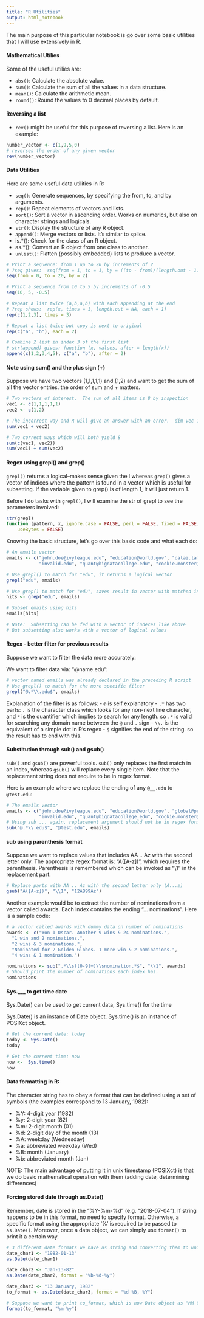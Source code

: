 ```yaml
---
title: "R Utilities"
output: html_notebook
---
```


The main purpose of this particular notebook is go over some basic utilities that I will use extensively in R.  

#### Mathematical Utilies

Some of the useful utilies are:

- `abs()`: Calculate the absolute value.
- `sum()`: Calculate the sum of all the values in a data structure.
- `mean()`: Calculate the arithmetic mean.
- `round()`: Round the values to 0 decimal places by default. 

#### Reversing a list

- `rev()` might be useful for this purpose of reversing a list.  Here is an example:

```r
number_vector <- c(1,9,5,0)
# reverses the order of any given vector
rev(number_vector)
```

#### Data Utilities 

Here are some useful data utilities in R:

- `seq()`: Generate sequences, by specifying the from, to, and by arguments.
- `rep()`: Repeat elements of vectors and lists.
- `sort()`: Sort a vector in ascending order. Works on numerics, but also on character strings and logicals.
- `str()`: Display the structure of any R object.
- `append()`: Merge vectors or lists. It's similar to splice.
- is.*(): Check for the class of an R object.
- as.*(): Convert an R object from one class to another.
- `unlist()`: Flatten (possibly embedded) lists to produce a vector.

```r
# Print a sequence: from 1 up to 20 by increments of 2
# ?seq gives:  seq(from = 1, to = 1, by = ((to - from)/(length.out - 1)) ...)
seq(from = 0, to = 20, by = 2) 

# Print a sequence from 10 to 5 by increments of -0.5
seq(10, 5, -0.5)

# Repeat a list twice (a,b,a,b) with each appending at the end
# ?rep shows:  rep(x, times = 1, length.out = NA, each = 1)
rep(c(1,2,3), times = 3)

# Repeat a list twice but copy is next to original
rep(c("a", "b"), each = 2)

# Combine 2 list in index 3 of the first list
# str(append) gives: function (x, values, after = length(x)) 
append(c(1,2,3,4,5), c("a", "b"), after = 2)
```


#### Note using sum() and the plus sign (+)

Suppose we have two vectors (1,1,1,1,1) and (1,2) and want to get the sum of all the vector entries. the order of sum and + matters.  

```r
# Two vectors of interest.  The sum of all items is 8 by inspection
vec1 <- c(1,1,1,1,1)
vec2 <- c(1,2)

# The incorrect way and R will give an answer with an error.  dim vec 1 =/= dim vec2 
sum(vec1 + vec2) 

# Two correct ways which will both yield 8
sum(c(vec1, vec2))
sum(vec1) + sum(vec2)
```

#### Regex using grepl() and grep()

`grepl()` returns a logical--makes sense given the l
whereas `grep()` gives a vector of indices where the pattern is found in a vector which is useful for subsetting.  If the variable given to grep() is of length 1, it will just return 1.  

Before I do tasks with `grepl()`, I will examine the str of grepl to see the parameters involved:

```r
str(grepl)
function (pattern, x, ignore.case = FALSE, perl = FALSE, fixed = FALSE, 
    useBytes = FALSE)
```

Knowing the basic structure, let's go over this basic code and what each do:

```r
# An emails vector
emails <- c("john.doe@ivyleague.edu", "education@world.gov", "dalai.lama@peace.org",
            "invalid.edu", "quant@bigdatacollege.edu", "cookie.monster@sesame.tv")

# Use grepl() to match for "edu", it returns a logical vector
grepl("edu", emails)

# Use grep() to match for "edu", saves result in vector with matched indeces
hits <- grep("edu", emails)

# Subset emails using hits
emails[hits]

# Note:  Subsetting can be fed with a vector of indeces like above 
# But subsetting also works with a vector of logical values
```

#### Regex - better filter for previous results

Suppose we want to filter the data more accurately:

We want to filter data via:  "\@name.edu":

```r
# vector named emails was already declared in the preceding R script
# Use grepl() to match for the more specific filter
grepl("@.*\\.edu$", emails)
```

Explanation of the filter is as follows:
- `@` is self explanatory
- `.*` has two parts: `.` is the character class which looks for any non-next line character, and `*` is the quantifier which implies to search for any length.  so `.*` is valid for searching any domain name between the `@` and `.` sign
- `\\.` is the equivalent of a simple dot in R's regex
- `$` signifies the end of the string.  so the result has to end with this.


#### Substitution through sub() and gsub()

`sub()` and `gsub()` are powerful tools.  `sub()` only replaces the first match in an index, whereas `gsub()` will replace every single item. Note that the replacement string does not require to be in regex format.

Here is an example where we replace the ending of any `@__.edu` to `@test.edu`:

```r
# The emails vector 
emails <- c("john.doe@ivyleague.edu", "education@world.gov", "global@peace.org",
            "invalid.edu", "quant@bigdatacollege.edu", "cookie.monster@sesame.tv")
# Using sub ... again, replacement argument should not be in regex format
sub("@.*\\.edu$", "@test.edu", emails)
```


#### sub using parenthesis format

Suppose we want to replace values that includes AA .. Az with the second letter only.  The appropriate regex format is:  "A([A-z])", which requires the parenthesis. Parenthesis is remembered which can be invoked as "\\1" in the replacement part.  

```r
# Replace parts with AA .. Az with the second letter only (A...z)
gsub("A([A-z])", "\\1", "12AB99Az")
```

Another example would be to extract the number of nominations from a vector called awards.  Each index contains the ending "... nominations".  Here is a sample code:

```r
# a vector called awards with dummy data on number of nominations
awards <- c("Won 1 Oscar. Another 9 wins & 24 nominations.",
  "1 win and 2 nominations.",
  "2 wins & 3 nominations.",
  "Nominated for 2 Golden Globes. 1 more win & 2 nominations.",
  "4 wins & 1 nomination.")

nominations <- sub(".*\\s([0-9]+)\\snomination.*$", "\\1", awards)
# Should print the number of nominations each index has.  
nominations
```


#### Sys.___  to get time date

Sys.Date() can be used to get current data, Sys.time() for the time

Sys.Date() is an instance of Date object.  Sys.time() is an instance of POSIXct object.

```r
# Get the current date: today
today <- Sys.Date()
today

# Get the current time: now
now <-  Sys.time()
now
```


#### Data formatting in R:

The character string has to obey a format that can be defined using a set of symbols (the examples correspond to 13 January, 1982):


- %Y: 4-digit year (1982)
- %y: 2-digit year (82)
- %m: 2-digit month (01)
- %d: 2-digit day of the month (13)
- %A: weekday (Wednesday)
- %a: abbreviated weekday (Wed)
- %B: month (January)
- %b: abbreviated month (Jan)

NOTE: The main advantage of putting it in unix timestamp (POSIXct) is that we do basic mathematical operation with them (adding date, determining differences)

#### Forcing stored date through as.Date()

Remember, date is stored in the "%Y-%m-%d" (e.g. "2018-07-04").  If string happens to be in this format, no need to specify format.  Otherwise, a specific format using the appropriate '%' is required to be passed to `as.Date()`.  Moreover, once a data object, we can simply use `format()` to print it a certain way.  

```r
# 3 different date formats we have as string and converting them to unix timestamp
date_char1 <- "1982-01-13"
as.Date(date_char1)

date_char2 <- "Jan-13-82"
as.Date(date_char2, format = "%b-%d-%y")

date_char3 <- "13 January, 1982"
to_format <- as.Date(date_char3, format = "%d %B, %Y")

# Suppose we want to print to_format, which is now Date object as "MM YY" format
format(to_format, "%m %y")
```



